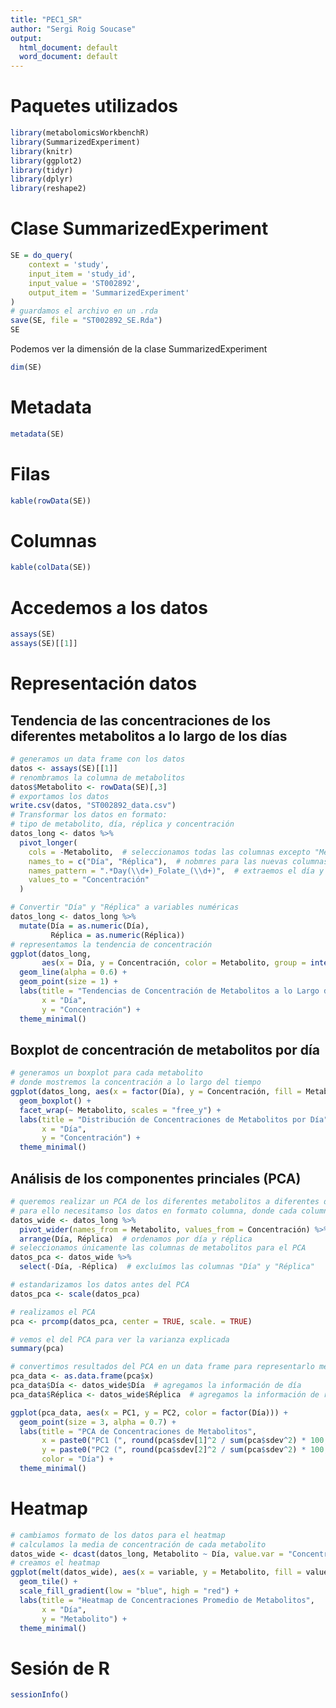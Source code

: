 ```yaml
---
title: "PEC1_SR"
author: "Sergi Roig Soucase"
output:
  html_document: default
  word_document: default
---
```


# Paquetes utilizados

```r
library(metabolomicsWorkbenchR)
library(SummarizedExperiment)
library(knitr)
library(ggplot2)
library(tidyr)
library(dplyr)
library(reshape2)
```


# Clase SummarizedExperiment

```r
SE = do_query(
    context = 'study',
    input_item = 'study_id',
    input_value = 'ST002892',
    output_item = 'SummarizedExperiment'
)
# guardamos el archivo en un .rda
save(SE, file = "ST002892_SE.Rda")
SE
```

Podemos ver la dimensión de la clase SummarizedExperiment

```r
dim(SE)
```


# Metadata

```r
metadata(SE)
```

# Filas 
```r
kable(rowData(SE))
```
# Columnas

```r
kable(colData(SE))
```

# Accedemos a los datos

```r
assays(SE)
assays(SE)[[1]]
```

# Representación datos

## Tendencia de las concentraciones de los diferentes metabolitos a lo largo de los días

```r
# generamos un data frame con los datos
datos <- assays(SE)[[1]]
# renombramos la columna de metabolitos
datos$Metabolito <- rowData(SE)[,3]
# exportamos los datos
write.csv(datos, "ST002892_data.csv")
# Transformar los datos en formato:
# tipo de metabolito, día, réplica y concentración
datos_long <- datos %>%
  pivot_longer(
    cols = -Metabolito,  # seleccionamos todas las columnas excepto "Metabolito"
    names_to = c("Día", "Réplica"),  # nobmres para las nuevas columnas
    names_pattern = ".*Day(\\d+)_Folate_(\\d+)",  # extraemos el día y réplica del nombre original
    values_to = "Concentración"
  )

# Convertir "Día" y "Réplica" a variables numéricas
datos_long <- datos_long %>%
  mutate(Día = as.numeric(Día),
         Réplica = as.numeric(Réplica))
# representamos la tendencia de concentración
ggplot(datos_long, 
       aes(x = Día, y = Concentración, color = Metabolito, group = interaction(Metabolito, Réplica))) +
  geom_line(alpha = 0.6) +
  geom_point(size = 1) +
  labs(title = "Tendencias de Concentración de Metabolitos a lo Largo del Tiempo",
       x = "Día",
       y = "Concentración") +
  theme_minimal()
```


## Boxplot de concentración de metabolitos por día  

```r
# generamos un boxplot para cada metabolito
# donde mostremos la concentración a lo largo del tiempo
ggplot(datos_long, aes(x = factor(Día), y = Concentración, fill = Metabolito)) +
  geom_boxplot() +
  facet_wrap(~ Metabolito, scales = "free_y") +
  labs(title = "Distribución de Concentraciones de Metabolitos por Día",
       x = "Día",
       y = "Concentración") +
  theme_minimal()
```

## Análisis de los componentes princiales (PCA)

```r
# queremos realizar un PCA de los diferentes metabolitos a diferentes días
# para ello necesitamso los datos en formato columna, donde cada columna sea una condición, y hay dos primeras columnas con el día y la réplica
datos_wide <- datos_long %>%
  pivot_wider(names_from = Metabolito, values_from = Concentración) %>%
  arrange(Día, Réplica)  # ordenamos por día y réplica
# seleccionamos únicamente las columnas de metabolitos para el PCA
datos_pca <- datos_wide %>%
  select(-Día, -Réplica)  # excluímos las columnas "Día" y "Réplica"

# estandarizamos los datos antes del PCA 
datos_pca <- scale(datos_pca)

# realizamos el PCA
pca <- prcomp(datos_pca, center = TRUE, scale. = TRUE)

# vemos el del PCA para ver la varianza explicada
summary(pca)

# convertimos resultados del PCA en un data frame para representarlo mediante ggplot2
pca_data <- as.data.frame(pca$x)
pca_data$Día <- datos_wide$Día  # agregamos la información de día
pca_data$Réplica <- datos_wide$Réplica  # agregamos la información de réplica
```
```r
ggplot(pca_data, aes(x = PC1, y = PC2, color = factor(Día))) +
  geom_point(size = 3, alpha = 0.7) +
  labs(title = "PCA de Concentraciones de Metabolitos",
       x = paste0("PC1 (", round(pca$sdev[1]^2 / sum(pca$sdev^2) * 100, 1), "% varianza)"),
       y = paste0("PC2 (", round(pca$sdev[2]^2 / sum(pca$sdev^2) * 100, 1), "% varianza)"),
       color = "Día") +
  theme_minimal()
```
# Heatmap 

```r
# cambiamos formato de los datos para el heatmap
# calculamos la media de concentración de cada metabolito
datos_wide <- dcast(datos_long, Metabolito ~ Día, value.var = "Concentración", fun.aggregate = mean)
# creamos el heatmap
ggplot(melt(datos_wide), aes(x = variable, y = Metabolito, fill = value)) +
  geom_tile() +
  scale_fill_gradient(low = "blue", high = "red") +
  labs(title = "Heatmap de Concentraciones Promedio de Metabolitos",
       x = "Día",
       y = "Metabolito") +
  theme_minimal()
```

# Sesión de R

```r
sessionInfo()
```

